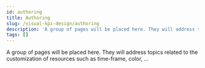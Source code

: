 ```yaml
---
id: authoring
title: Authoring
slug: /visual-kpi-design/authoring
description: 'A group of pages will be placed here. They will address topics related to the customization of resources such as time-frame, color, ...'
tags: []
---
```


A group of pages will be placed here. They will address topics related to the customization of resources such as time-frame, color, ...
